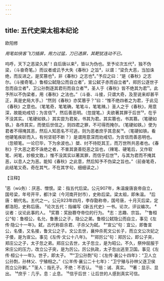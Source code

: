 ```yaml
---
---
---
```

title: 五代史梁太祖本纪论
---



欧阳修

*用笔如侠客飞刀插屏，用力过猛，刀已透屏，其靶犹连动不已。*

呜呼，天下之恶梁久矣¹！自后唐以来²，皆以为伪也。至予论次五代³，独不伪梁，（斗奋奇笔。）而议者或讥予大失《春秋》之旨⁴，以谓：“梁负大恶，当加诛绝，而反进之，是奖篡也⁵，非《春秋》之志也⁶。”予应之曰：“是《春秋》之志尔。（斗接奇笔。）鲁桓公弑隐公而自立者⁷，宣公弑子赤而自立者⁸，郑厉公逐世子忽而自立者⁹，卫公孙剽逐其君衎而自立者¹⁰，圣人于《春秋》皆不绝其为君¹¹。此予所以不伪梁者，用《春秋》之法也。”（斗奋、斗接，只谓大奇，及至说来却甚平正，真是史局大手。）“然则《春秋》亦奖篡乎？”曰：“惟不绝四者之为君，于此见《春秋》之意也。（笔笔奇，笔笔确，笔笔斗，笔笔辣。）圣人之于《春秋》，用意深，故能劝戒切；为言信¹²，然后善恶明。（忽提笔。）夫欲著其罪于后世¹³，在乎不没其实。（笔硬如铁。）其实尝为君矣，书其为君。其实篡也，书其篡。（笔硬如铁。）各传其实，而使后世信之，则四君之罪，不可得而掩尔。（笔硬如铁。）使为君者不得掩其恶，然后人知恶名不可逃，则为恶者庶乎其息矣¹⁴。（笔硬如铁。看他硬笔疾斫而入，有何坚韧不断？）是谓用意深而劝戒切，为言信而善恶明也。（忽顿笔。一论巳毕，下为余波也。）桀、纣不待贬其王，而万世所共恶者也。《春秋》于大恶之君不诛绝之者，不害其褒善贬恶之旨也，（辣笔、硬笔后，又作软笔、闲笔，妙极文致。）惟不没其实以著其罪，而信乎后世¹⁵，与其为君而不掩其恶，以息人之为恶。能知《春秋》之此意，然后知予不伪梁之旨也。”（前奋笔奇，此结笔又奇。奇在其气，不在其字句，细细读之。）

【注释】

¹恶（wù务）：厌恶、憎恨。梁：指五代后梁。公元907年，朱温废唐哀帝自立，国号梁，年号开平，都汴梁（今河南开封市），史称后梁。梁太祖，即朱温。
²后唐：朝代名。五代之一。公元923年四月，李存勖称帝，国号唐，十月灭后梁，定都洛阳，史称后唐。
³论次五代：指编写《新五代史》一书。论次，评议编次。
⁴议者：议论此事的人。
⁵奖篡：奖励篡夺帝位的行为。
⁶志：志趣、宗旨。
⁷“鲁桓公”旬：鲁桓公，名允，鲁惠公之子，隐公之弟。鲁桓公弑隐公而自立，事见《左传·隐公十一年》。弑，古代称臣杀君、子杀父为弑。
⁸“宣公”句：宜公，即鲁宣公，名倭，又名接，鲁文公之子。文公去世，襄仲杀死文公长子，而立文公次妃之子倭，是为宣公。事见《左传·文公十八年》。
⁹“郑厉公”句：郑厉公，即公子突，郑庄公之子，太子忽之弟。郑庄公去世，太子忽立，是为昭公。不久，祭仲屈服于宋庄公的压力，改立公子突，是为厉公。厉公执政，太子忽出逃至卫国。事见《左传·桓公十一年》。世子，即太子。
¹⁰“卫公孙剽”句：《左传·襄公十四年》：“卫人立公孙剽，孙林父、宁殖相之。”《公羊传·襄公二十七年》：“卫宁殖与孙林父逐卫侯而立公孙剿。”
¹¹圣人：指孔子。不绝：不否认。
¹²倍：诫、真实。
¹³著：显示、显出。
¹⁴庶乎：几乎。息：止息。
¹⁵信乎后世：让后世的人感到真实可信。